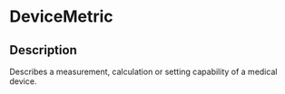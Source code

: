 # DeviceMetric
 ## Description 
 Describes a measurement, calculation or setting capability of a medical device.